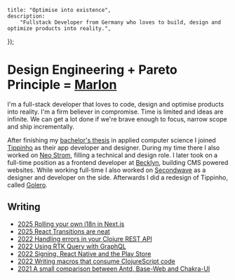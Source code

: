 
    title: "Optimise into existence",
    description:
        "Fullstack Developer from Germany who loves to build, design and optimize products into reality.",
});

# Design Engineering + Pareto Principle = [Marlon](https://github.com/marlonschlosshauer)

I'm a full-stack developer that loves to code, design and optimise products into reality. I'm a firm believer in compromise. Time is limited and ideas are infinite. We can get a lot done if we're brave enough to focus, narrow scope and ship incrementally.

After finishing my [bachelor's thesis](https://github.com/marlonschlosshauer/thesis) in applied computer science I joined [Tippinho](https://www.figma.com/design/Wg2c9sk6nqbeWrydDOxCMg/Portfolio--Tippinho?node-id=0-1&t=euCBXXiFDOqdV9dh-1) as their app developer and designer. During my time there I also worked on [Neo Strom](https://www.figma.com/design/vbdX85EQ4ALcO1Txeeu4do/Portfolio--Neo-Strom?node-id=0-1&t=qyTLYo9BRQ5HifD8-1), filling a technical and design role. I later took on a full-time position as a frontend developer at [Becklyn](https://becklyn.com), building CMS powered websites. While working full-time I also worked on [Secondwave](https://www.figma.com/design/KgLQExaQWOnNiDD7zsw6e9/Portfolio--Secondwave?node-id=0-1&t=jy94MQDD9AeEXfUE-1) as a designer and developer on the side. Afterwards I did a redesign of Tippinho, called [Golero](https://www.figma.com/design/Wg2c9sk6nqbeWrydDOxCMg/Portfolio--Tippinho?node-id=6-5924&t=VgC4hyVQZblLkrTo-4).

## Writing

-   [2025 Rolling your own i18n in Next.js](/blog/rolling-your-own-i18n)
-   [2025 React Transitions are neat](/blog/transitions-are-neat)
-   [2022 Handling errors in your Clojure REST API](/blog/handling-errors-in-clojure-api)
-   [2022 Using RTK Query with GraphQL](/blog/rtk-query-graphql)
-   [2022 Signing, React Native and the Play Store](/blog/signing-and-react-native)
-   [2022 Writing macros that consume ClojureScript code](/blog/clojurescript-in-macros)
-   [2021 A small comparison between Antd, Base-Web and Chakra-UI](/blog/comparing-ui-frameworks)
